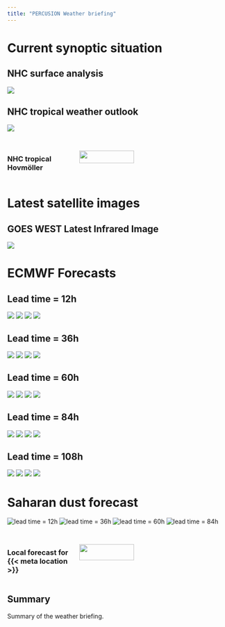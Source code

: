 ```yaml
---
title: "PERCUSION Weather briefing"
---
```


# Current synoptic situation
## NHC surface analysis
![]({{< meta plots.external_inst.nhc_surface_analysis_atlantic >}})

## NHC tropical weather outlook
![]({{< meta plots.external_inst.nhc_seven_days_outlook >}})

##
:::: {.columns}
::: {.column width="30%"}
### NHC tropical Hovmöller
:::
::: {.column width="70%"}
![]({{< meta plots.external_inst.nhc_hovmoller >}}){width="61%"}
:::
::::


# Latest satellite images
## GOES WEST Latest Infrared Image
![]({{< meta plots.external_inst.current_satellite_image_ir >}})

# ECMWF Forecasts

## Lead time = 12h
::: {layout-nrow=2}
![]({{< meta plots.internal.iwv_itcz_edges.012h >}})
![]({{< meta plots.internal.toa_outgoing_longwave.012h >}})
![]({{< meta plots.internal.precip.012h >}})
![]({{< meta plots.internal.sfc_winds.012h >}})
:::

## Lead time = 36h
::: {layout-nrow=2}
![]({{< meta plots.internal.iwv_itcz_edges.036h >}})
![]({{< meta plots.internal.toa_outgoing_longwave.036h >}})
![]({{< meta plots.internal.precip.036h >}})
![]({{< meta plots.internal.sfc_winds.036h >}})
:::

## Lead time = 60h
::: {layout-nrow=2}
![]({{< meta plots.internal.iwv_itcz_edges.060h >}})
![]({{< meta plots.internal.toa_outgoing_longwave.060h >}})
![]({{< meta plots.internal.precip.060h >}})
![]({{< meta plots.internal.sfc_winds.060h >}})
:::

## Lead time = 84h
::: {layout-nrow=2}
![]({{< meta plots.internal.iwv_itcz_edges.084h >}})
![]({{< meta plots.internal.toa_outgoing_longwave.084h >}})
![]({{< meta plots.internal.precip.084h >}})
![]({{< meta plots.internal.sfc_winds.084h >}})
:::

## Lead time = 108h
::: {layout-nrow=2}
![]({{< meta plots.internal.iwv_itcz_edges.108h >}})
![]({{< meta plots.internal.toa_outgoing_longwave.108h >}})
![]({{< meta plots.internal.precip.108h >}})
![]({{< meta plots.internal.sfc_winds.108h >}})
:::

# Saharan dust forecast

::: {layout-nrow=2}
![lead time = 12h]({{< meta plots.external_lead.dust.012h >}})
![lead time = 36h]({{< meta plots.external_lead.dust.036h  >}})
![lead time = 60h]({{< meta plots.external_lead.dust.060h  >}})
![lead time = 84h]({{< meta plots.external_lead.dust.084h  >}})
:::

##
:::: {.columns}
::: {.column width="30%"}
### Local forecast for {{< meta location >}}
:::
::: {.column width="70%"}
![]({{< meta plots.external.ifs_meteogram >}}){width="61%"}
:::
::::

## Summary
Summary of the weather briefing.
